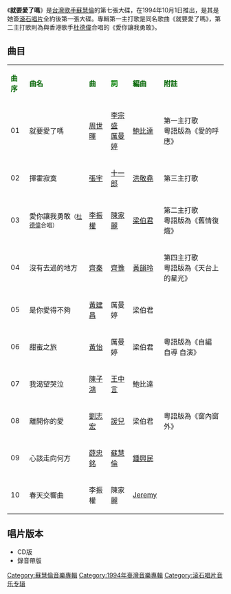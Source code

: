 {{unreferenced|time=2018-12-16T01:28:00+00:00}}
{{Infobox album <!-- See Wikipedia:WikiProject_Albums -->
| name       = 就要愛了嗎
| type       = [[專輯|專輯]]
| artist     = [[蘇慧倫|蘇慧倫]]
| cover      = 蘇慧倫 就要愛了嗎.jpg
| released   = 1994年10月1日
| recorded   = 1994年
| genre      = [[國語流行音樂|國語流行音樂]]
| length     = 42分41秒
| label      = [[滾石唱片|滾石唱片]]
<!-- 未知參數 | number     = RD1275 -->
| producer   = [[周世暉|周世暉]]（就要愛了嗎、我渴望哭泣）<br />[[薛忠銘|薛忠銘]]（揮霍寂寞、心該走向何方）<br />[[李振權|李振權]]（愛你讓我勇敢、春天交響曲）<br />[[齊豫|齊豫]]（沒有去過的地方）<br />[[黃建昌|黃建昌]]（是你愛得不夠）<br />[[黃怡|黃怡]]（甜蜜之旅、離開你的愛）
| prev_title = [[愛上飛鳥的女孩|愛上飛鳥的女孩]]
| prev_year  = 1994
| next_title = [[我有時會想|我有時會想]]
| next_year  = 1994
}}
《'''就要愛了嗎'''》是[[台灣|台灣]][[歌手|歌手]][[蘇慧倫|蘇慧倫]]的第七張大碟，在1994年10月1日推出，是其是她簽[[滾石唱片|滾石唱片]]全約後第一張大碟。專輯第一主打歌是同名歌曲《就要愛了嗎》，第二主打歌則為與香港歌手[[杜德偉|杜德偉]]合唱的《愛你讓我勇敢》。

== 曲目 ==
{| class="wikitable"
|-
| <font color=darkgreen>'''曲序'''</font> || <font color=darkgreen>'''曲名'''</font> || <font color=darkgreen>'''曲'''</font> || <font color=green>'''詞'''</font> || <font color=darkgreen>'''編曲'''</font> || <font color=darkgreen>'''附註'''</font>
|-
| 01 || 就要愛了嗎 || [[周世暉|周世暉]] || [[李宗盛|李宗盛]]<br>[[厲曼婷|厲曼婷]] || [[鮑比達|鮑比達]] || 第一主打歌<br>粵語版為《愛的呼應》
|-
| 02 || 揮霍寂寞 || [[張宇|張宇]] || [[十一郎|十一郎]] || [[洪敬堯|洪敬堯]] || 第三主打歌
|-
| 03 || 愛你讓我勇敢<small>（[[杜德偉|杜德偉]]合唱）</small> || [[李振權|李振權]] || [[陳家麗|陳家麗]] || [[梁伯君|梁伯君]] || 第二主打歌<br>粵語版為《舊情復熾》
|-
| 04 || 沒有去過的地方 || [[齊秦|齊秦]] || [[齊豫|齊豫]] || [[黃韻玲|黃韻玲]] || 第四主打歌<br>粵語版為《天台上的星光》
|-
| 05 || 是你愛得不夠 || [[黃建昌|黃建昌]] || 厲曼婷 || 梁伯君 || 
|-
| 06 || 甜蜜之旅 || [[黃怡|黃怡]] || 厲曼婷 || 梁伯君 || 粵語版為《自編 自導 自演》
|-
| 07 || 我渴望哭泣 || [[陳子鴻|陳子鴻]] || [[王中言|王中言]] || 鮑比達 || 
|-
| 08 || 離開你的愛 || [[劉志宏|劉志宏]] || [[諼兒|諼兒]] || 梁伯君 || 粵語版為《窗內窗外》
|-
| 09 || 心該走向何方 || [[薛忠銘|薛忠銘]] || [[蘇慧倫|蘇慧倫]] || [[鍾興民|鍾興民]] || 
|-
| 10 || 春天交響曲 || 李振權 || 陳家麗 || [[Jeremy|Jeremy]] || 
|}

== 唱片版本 ==
*CD版
*錄音帶版

{{蘇慧倫}}

[[Category:蘇慧倫音樂專輯|Category:蘇慧倫音樂專輯]]
[[Category:1994年臺灣音樂專輯|Category:1994年臺灣音樂專輯]]
[[Category:滚石唱片音乐专辑|Category:滚石唱片音乐专辑]]